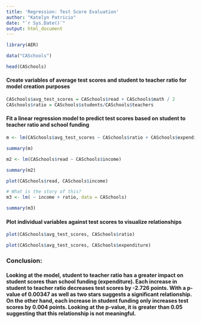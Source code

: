 ```yaml
---
title: 'Regression: Test Score Evaluation'
author: "Katelyn Patricio"
date: "`r Sys.Date()`"
output: html_document
---
```


```r
library(AER)

data("CASchools")

head(CASchools)
```
#### Create variables of average test scores and student to teacher ratio for model creation purposes 
```r
CASchools$avg_test_scores = CASchools$read + CASchools$math / 2
CASchools$ratio = CASchools$students/CASchools$teachers
```

#### Fit a linear regression model to predict test scores based on student to teacher ratio and school funding 
```r
m <- lm(CASchools$avg_test_scores ~ CASchools$ratio + CASchools$expenditure)

summary(m)
```

```r
m2 <- lm(CASchools$read ~ CASchools$income)

summary(m2)

plot(CASchools$read, CASchools$income)
```

```r
# What is the story of this?
m3 <- lm( ~ income + ratio, data = CASchools)

summary(m3)
```


#### Plot individual variables against test scores to visualize relationships
```r
plot(CASchools$avg_test_scores, CASchools$ratio)
```

```r
plot(CASchools$avg_test_scores, CASchools$expenditure)
```

### Conclusion:
#### Looking at the model, student to teacher ratio has a greater impact on student scores than school funding (expenditure). Each increase in student to teacher ratio decreases test scores by -2.726 points. With a p-value of 0.00347 as well as two stars suggests a significant relationship. On the other hand, each increase in student funding only increases test scores by 0.004 points. Looking at the p-value, it is greater than 0.05 suggesting that this relationship is not meaningful. 
